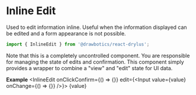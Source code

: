 


# Inline Edit
Used to edit information inline. Useful when the information displayed can be edited and a form appearance is not possible.
```jsx
import { InlineEdit } from '@drawbotics/react-drylus';
```
Note that this is a completely uncontrolled component. You are responsible for managing the state of edits and confirmation. This component simply provides a wrapper to combine a "view" and "edit" state for UI data.


__Example__
<Playground component={InlineEdit}>
  <InlineEdit onClickConfirm={() => {}} edit={<Input value={value} onChange={() => {}} />}>
    <Text>{value}</Text>
  </InlineEdit>
</Playground>